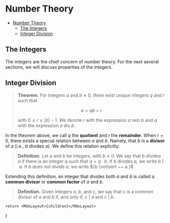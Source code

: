 
# Number Theory

<TOC>

- [Number Theory](#number-theory)
  - [The Integers](#the-integers)
  - [Integer Division](#integer-division)

</TOC>

## The Integers
The integers are the chief concern of number theory. For the next several sections, we will discuss properties of the integers.

## Integer Division

> __Theorem.__ For integers ${a}$ and ${b \neq 0,}$ there exist unique integers ${q}$ and ${r}$ such that
>
> $$
>    a = qb + r
> $$
>
> with ${0 \leq r \leq \vert b \vert - 1.}$ We denote ${r}$ with the expression ${a~\text{rem}~b}$ and ${q}$ with the expression ${a ~ \text{div} ~ b.}$

In the theorem above, we call ${q}$ the __quotient__ and ${r}$ the __remainder__. When ${r = 0,}$ there exists a special relation between ${a}$ and ${b.}$ Namely, that ${b}$ is a __divisor__ of ${a}$ (i.e., ${b}$ divides ${a}$). We define this relation explicitly:

> __Definition.__ Let ${a}$ and ${b}$ be integers, with ${b \neq 0.}$ We say that ${b}$ divides ${a}$ if there is an integer ${q}$ such that ${a = q \cdot b.}$ If ${b}$ divides ${a,}$ we write ${b~\vert~a.}$ If ${b}$ does not divide ${a,}$ we write ${b \not\vert ~~ a.}$

Extending this definition, an integer that divides both ${a}$ and ${b}$ is called a __common divisor__ or __common factor__ of ${a}$ and ${b.}$

> __Definition.__ Given integers ${a,}$ ${b,}$ and ${c,}$ we say that ${c}$ is a common divisor of ${a}$ and ${b}$ if, and only if, ${c ~ \vert ~ a}$ and ${c ~ \vert ~ b.}$


    return <MdxLayout>{children}</MdxLayout>

}